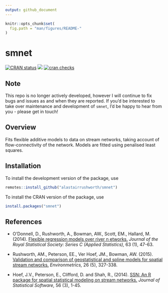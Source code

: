 ```yaml
---
output: github_document
---
```


```r
knitr::opts_chunk$set(
  fig.path = "man/figures/README-"
)
```


# smnet

[![CRAN status](https://www.r-pkg.org/badges/version/smnet)](https://cran.r-project.org/package=smnet)
[![](https://cranlogs.r-pkg.org/badges/smnet)](https://cran.r-project.org/package=smnet)
[![cran checks](https://cranchecks.info/badges/summary/smnet)](https://cran.r-project.org/web/checks/check_results_smnet.html)  

Note
---

This repo is no longer actively developed, however I will continue to fix bugs and issues as and when they are reported.  If you'd be interested to take over maintenance and development of `smnet`, I'd be happy to hear from you - please get in touch!


Overview
---

Fits flexible additive models to data on stream networks, taking account of flow-connectivity of the network.  Models are fitted using penalised least squares.


Installation 
---

To install the development version of the package, use
```r
remotes::install_github("alastairrushworth/smnet")
```

To install the CRAN version of the package, use
```r
install.packages("smnet")
```

References
---

- O’Donnell, D., Rushworth, A., Bowman, AW., Scott, EM., Hallard, M. (2014). [Flexible regression models over river n etworks.](https://alastairrushworth.github.io/papers/flexible_regression_river_networks.pdf) _Journal of the Royal Statistical Society: Series C (Applied Statistics),_ 63 (1), 47-63.

- Rushworth, AM., Peterson, EE., Ver Hoef, JM., Bowman, AW. (2015). [Validation and comparison of geostatistical and spline models for spatial stream networks.](https://alastairrushworth.github.io/papers/comparison_stream_network_models.pdf) _Environmetrics,_ 26 (5), 327-338.

 - Hoef, J.V., Peterson, E., Clifford, D. and Shah, R., (2014). [SSN: An R package for spatial statistical modeling on stream networks.](https://www.jstatsoft.org/index.php/jss/article/view/v056i03/v56i03.pdf) _Journal of Statistical Software,_ 56 (3), 1-45.


